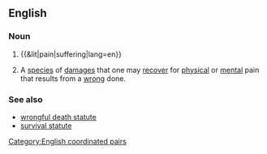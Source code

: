 ==English==

===Noun===
{{en-noun|head=[[pain]] and [[suffering]]|-}}

# {{&lit|pain|suffering|lang=en}}
# {{lb|en|legal}} A [[species]] of [[damages]] that one may [[recover]] for [[physical]] or [[mental]] pain that results from a [[wrong]] done.

===See also===
* [[wrongful death statute]]
* [[survival statute]]

[[Category:English coordinated pairs]]